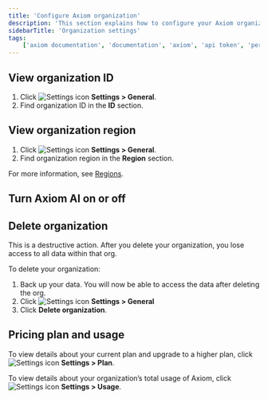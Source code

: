 ```yaml
---
title: 'Configure Axiom organization'
description: 'This section explains how to configure your Axiom organization.'
sidebarTitle: 'Organization settings'
tags:
    ['axiom documentation', 'documentation', 'axiom', 'api token', 'personal token', 'billing', 'dataset', 'endpoints', 'integrations', 'teams', 'profile', 'user settings']
---
```



## View organization ID

1. Click <img src="/doc-assets/icons/settings.svg" className="inline-icon" alt="Settings icon" /> **Settings > General**.
1. Find organization ID in the **ID** section.

## View organization region

1. Click <img src="/doc-assets/icons/settings.svg" className="inline-icon" alt="Settings icon" /> **Settings > General**.
1. Find organization region in the **Region** section.

For more information, see [Regions](/reference/regions).

## Turn Axiom AI on or off

<AiSetting />

## Delete organization

<Warning>
This is a destructive action. After you delete your organization, you lose access to all data within that org.
</Warning>

To delete your organization:

1. Back up your data. You will now be able to access the data after deleting the org.
1. Click <img src="/doc-assets/icons/settings.svg" className="inline-icon" alt="Settings icon" /> **Settings > General**
1. Click **Delete organization**.

## Pricing plan and usage

To view details about your current plan and upgrade to a higher plan, click <img src="/doc-assets/icons/settings.svg" className="inline-icon" alt="Settings icon" /> **Settings > Plan**.

To view details about your organization’s total usage of Axiom, click <img src="/doc-assets/icons/settings.svg" className="inline-icon" alt="Settings icon" /> **Settings > Usage**.